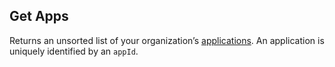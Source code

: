 ## Get Apps

Returns an unsorted list of your organization’s [applications](https://hathora.dev/docs/concepts/hathora-entities#application). An application is uniquely identified by an `appId`.